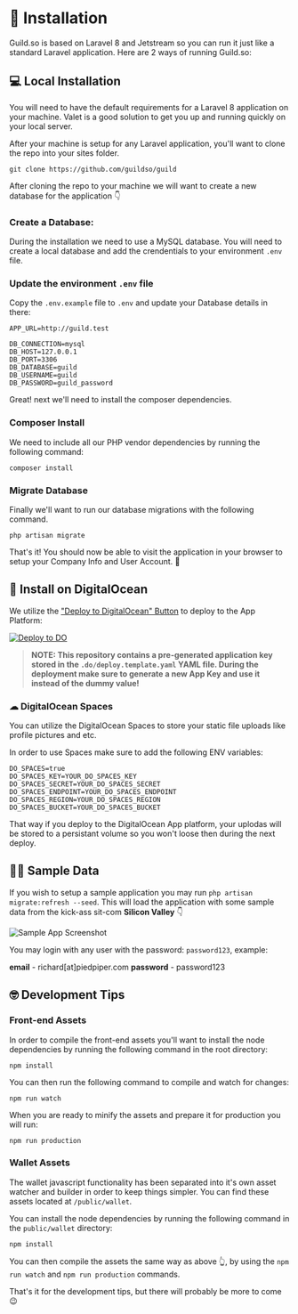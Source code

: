 # 🔨 Installation

Guild.so is based on Laravel 8 and Jetstream so you can run it just like a standard Laravel application. Here are 2 ways of running Guild.so:

## 💻 Local Installation

You will need to have the default requirements for a Laravel 8 application on your machine. Valet is a good solution to get you up and running quickly on your local server.

After your machine is setup for any Laravel application, you'll want to clone the repo into your sites folder.

```
git clone https://github.com/guildso/guild
```

After cloning the repo to your machine we will want to create a new database for the application 👇

### Create a Database:

During the installation we need to use a MySQL database. You will need to create a local database and add the crendentials to your environment `.env` file.

### Update the environment `.env` file

Copy the `.env.example` file to `.env` and update your Database details in there:

```
APP_URL=http://guild.test

DB_CONNECTION=mysql
DB_HOST=127.0.0.1
DB_PORT=3306
DB_DATABASE=guild
DB_USERNAME=guild
DB_PASSWORD=guild_password
```

Great! next we'll need to install the composer dependencies.

### Composer Install

We need to include all our PHP vendor dependencies by running the following command:

```
composer install
```

### Migrate Database

Finally we'll want to run our database migrations with the following command.

```
php artisan migrate
```

That's it! You should now be able to visit the application in your browser to setup your Company Info and User Account.  🎉

## 🐳 Install on DigitalOcean

We utilize the ["Deploy to DigitalOcean" Button](https://www.digitalocean.com/docs/app-platform/how-to/add-deploy-do-button) to deploy to the App Platform:

[![Deploy to DO](https://mp-assets1.sfo2.digitaloceanspaces.com/deploy-to-do/do-btn-blue.svg)](https://cloud.digitalocean.com/apps/new?repo=https://github.com/thedevdojo/guild/tree/main&refcode=dc19b9819d06)

> **NOTE: This repository contains a pre-generated application key stored in the `.do/deploy.template.yaml` YAML file. During the deployment make sure to generate a new App Key and use it instead of the dummy value!**

### ☁ DigitalOcean Spaces

You can utilize the DigitalOcean Spaces to store your static file uploads like profile pictures and etc.

In order to use Spaces make sure to add the following ENV variables:

```
DO_SPACES=true
DO_SPACES_KEY=YOUR_DO_SPACES_KEY
DO_SPACES_SECRET=YOUR_DO_SPACES_SECRET
DO_SPACES_ENDPOINT=YOUR_DO_SPACES_ENDPOINT
DO_SPACES_REGION=YOUR_DO_SPACES_REGION
DO_SPACES_BUCKET=YOUR_DO_SPACES_BUCKET
```

That way if you deploy to the DigitalOcean App platform, your uplodas will be stored to a persistant volume so you won't loose then during the next deploy.

## 👨‍💻 Sample Data

If you wish to setup a sample application you may run `php artisan migrate:refresh --seed`. This will load the application with some sample data from the kick-ass sit-com **Silicon Valley** 👇

![Sample App Screenshot](https://cdn.devdojo.com/images/february2022/browser-mockup-dark.png)

You may login with any user with the password: `password123`, example:

**email** - richard[at]piedpiper.com
**password** - password123

## 🤓 Development Tips

### Front-end Assets

In order to compile the front-end assets you'll want to install the node dependencies by running the following command in the root directory:

```
npm install
```

You can then run the following command to compile and watch for changes:

```
npm run watch
```

When you are ready to minify the assets and prepare it for production you will run:

```
npm run production
```

### Wallet Assets

The wallet javascript functionality has been separated into it's own asset watcher and builder in order to keep things simpler. You can find these assets located at `/public/wallet`.

You can install the node dependencies by running the following command in the `public/wallet` directory:

```
npm install
```

You can then compile the assets the same way as above 👆, by using the `npm run watch` and `npm run production` commands.

That's it for the development tips, but there will probably be more to come 😉